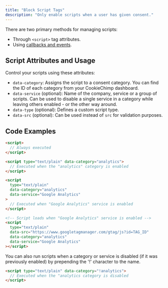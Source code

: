 ```yaml
---
title: "Block Script Tags"
description: "Only enable scripts when a user has given consent."
---
```


There are two primary methods for managing scripts:

- Through `<script>` tag attributes.
- Using [callbacks and events](/block-scripts-cookies/callbacks-events).

## Script Attributes and Usage

Control your scripts using these attributes:

- `data-category`: Assigns the script to a consent category. You can find the ID of each category from your CookieChimp dashboard.
- `data-service` (optional): Name of the company, service or a group of scripts. Can be used to disable a single service in a category while leaving others enabled - or the other way around.
- `data-type` (optional): Defines a custom script type.
- `data-src` (optional): Can be used instead of `src` for validation purposes.

## Code Examples

```html
<script>
  // Always executed
</script>

<script type="text/plain" data-category="analytics">
  // Executed when the "analytics" category is enabled
</script>

<script
  type="text/plain"
  data-category="analytics"
  data-service="Google Analytics"
>
  // Executed when "Google Analytics" service is enabled
</script>

<!-- Script loads when "Google Analytics" service is enabled -->
<script
  type="text/plain"
  data-src="https://www.googletagmanager.com/gtag/js?id=TAG_ID"
  data-category="analytics"
  data-service="Google Analytics"
></script>
```

<Tip>
  You can also run scripts when a category or service is disabled (if it was
  previously enabled) by prepending the '!' character to the name.

```html
<script type="text/plain" data-category="!analytics">
  // Executed when the "analytics category is disabled
</script>
```

</Tip>
